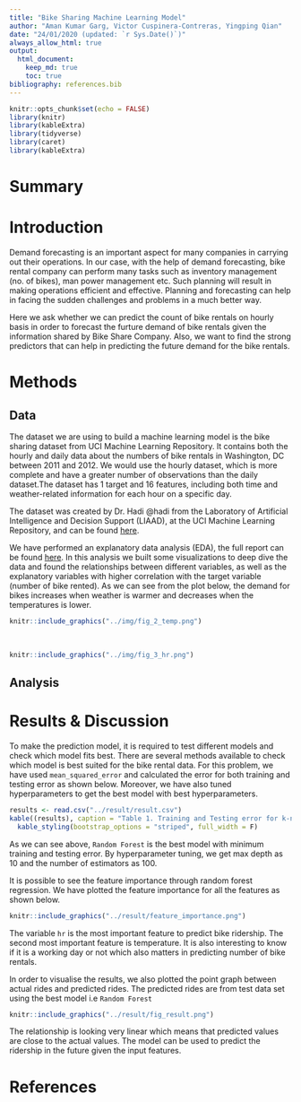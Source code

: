 ```yaml
---
title: "Bike Sharing Machine Learning Model"
author: "Aman Kumar Garg, Victor Cuspinera-Contreras, Yingping Qian"
date: "24/01/2020 (updated: `r Sys.Date()`)"
always_allow_html: true
output: 
  html_document:
    keep_md: true
    toc: true
bibliography: references.bib
---
```


```r
knitr::opts_chunk$set(echo = FALSE)
library(knitr)
library(kableExtra)
library(tidyverse)
library(caret)
library(kableExtra)
```

# Summary

# Introduction
Demand forecasting is an important aspect for many companies in carrying out their operations. In our case, with the help of demand forecasting, bike rental company can perform many tasks such as inventory management (no. of bikes), man power management etc. Such planning will result in making operations efficient and effective. Planning and forecasting can help in facing the sudden challenges and problems in a much better way.

Here we ask whether we can predict the count of bike rentals on hourly basis in order to forecast the furture demand of bike rentals given the information shared by Bike Share Company. Also, we want to find the strong predictors that can help in predicting the future demand for the bike rentals. 

# Methods

## Data
The dataset we are using to build a machine learning model is the bike sharing dataset from UCI Machine Learning Repository. It contains both the hourly and daily data about the numbers of bike rentals in Washington, DC between 2011 and 2012. We would use the hourly dataset, which is more complete and have a greater number of observations than the daily dataset.The dataset has 1 target and 16 features, including both time and weather-related information for each hour on a specific day. 

The dataset was created by Dr. Hadi @hadi from the Laboratory of Artificial Intelligence and Decision Support (LIAAD), at the UCI Machine Learning Repository, and can be found [here](https://archive.ics.uci.edu/ml/datasets/bike+sharing+dataset).

We have performed an explanatory data analysis (EDA), the full report can be found [here](https://github.com/UBC-MDS/DSCI_522_Group_409/blob/master/eda/EDA_summary.md). In this analysis we  built some visualizations to deep dive the data and found the relationships between different variables, as well as the explanatory variables with higher correlation with the target variable (number of bike rented). As we can see from the plot below, the demand for bikes increases when weather is warmer and decreases when the temperatures is lower.
  
```r
knitr::include_graphics("../img/fig_2_temp.png")
```

<br>
```r
knitr::include_graphics("../img/fig_3_hr.png")
```

## Analysis




# Results & Discussion

To make the prediction model, it is required to test different models and check which model fits best. There are several methods available to check which model is best suited for the bike rental data. For this problem, we have used `mean_squared_error` and calculated the error for both training and testing error as shown below. Moreover, we have also tuned hyperparameters to get the best model with best hyperparameters.   
```r
results <- read.csv("../result/result.csv")
kable((results), caption = "Table 1. Training and Testing error for k-nearest neighbors, RandomForest and Linear Regression.") %>% 
  kable_styling(bootstrap_options = "striped", full_width = F)
```

As we can see above, `Random Forest` is the best model with minimum training and testing error. By hyperparameter tuning, we get max depth as 10 and the number of estimators as 100. 

It is possible to see the feature importance through random forest regression. We have plotted the feature importance for all the features as shown below.

```r
knitr::include_graphics("../result/feature_importance.png")
```

The variable `hr` is the most important feature to predict bike ridership. The second most important feature is temperature. It is also interesting to know if it is a working day or not which also matters in predicting number of bike rentals.

In order to visualise the results, we also plotted the point graph between actual rides and predicted rides. The predicted rides are from test data set using the best model i.e `Random Forest`   

```r
knitr::include_graphics("../result/fig_result.png")
```

The relationship is looking very linear which means that predicted values are close to the actual values. The model can be used to predict the ridership in the future given the input features.   


# References
